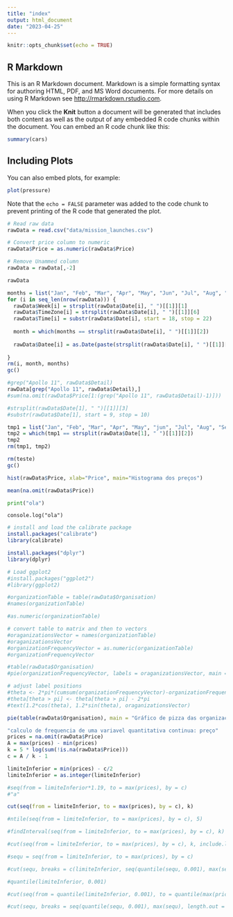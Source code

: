 ```yaml
---
title: "index"
output: html_document
date: "2023-04-25"
---
```


```r
knitr::opts_chunk$set(echo = TRUE)
```

## R Markdown

This is an R Markdown document. Markdown is a simple formatting syntax for authoring HTML, PDF, and MS Word documents. For more details on using R Markdown see <http://rmarkdown.rstudio.com>.

When you click the **Knit** button a document will be generated that includes both content as well as the output of any embedded R code chunks within the document. You can embed an R code chunk like this:

```r
summary(cars)
```

## Including Plots

You can also embed plots, for example:

```r
plot(pressure)
```

Note that the `echo = FALSE` parameter was added to the code chunk to prevent printing of the R code that generated the plot.


```r
# Read raw data
rawData = read.csv("data/mission_launches.csv")

# Convert price column to numeric
rawData$Price = as.numeric(rawData$Price)

# Remove Unammed column
rawData = rawData[,-2]

```

```r
rawData
```

```r
months = list("Jan", "Feb", "Mar", "Apr", "May", "Jun", "Jul", "Aug", "Sep", "Oct", "Nov", "Dec")
for (i in seq_len(nrow(rawData))) {
  rawData$Week[i] = strsplit(rawData$Date[i], " ")[[1]][1]
  rawData$TimeZone[i] = strsplit(rawData$Date[i], " ")[[1]][6]
  rawData$Time[i] = substr(rawData$Date[i], start = 18, stop = 22)
  
  month = which(months == strsplit(rawData$Date[i], " ")[[1]][2])
  
  rawData$Datee[i] = as.Date(paste(strsplit(rawData$Date[i], " ")[[1]][4],month,substr(rawData$Date[i], start = 9, stop = 10), sep = "-"))
  
}
rm(i, month, months)
gc()
```

```r
#grep("Apollo 11", rawData$Detail)
rawData[grep("Apollo 11", rawData$Detail),]
#sum(na.omit(rawData$Price[1:(grep("Apollo 11", rawData$Detail)-1)]))
```

```r
#strsplit(rawData$Date[1], " ")[[1]][3]
#substr(rawData$Date[1], start = 9, stop = 10)

tmp1 = list("Jan", "Feb", "Mar", "Apr", "May", "jun", "Jul", "Aug", "Sept", "oct", "Nov", "Dec")
tmp2 = which(tmp1 == strsplit(rawData$Date[1], " ")[[1]][2])
tmp2
rm(tmp1, tmp2)
```
```r
rm(teste)
gc()
```

```r
hist(rawData$Price, xlab="Price", main="Histograma dos preços")
```

```r
mean(na.omit(rawData$Price))
```

```python
print("ola")
```

```node
console.log("ola")
```

```r
# install and load the calibrate package
install.packages("calibrate")
library(calibrate)
```
```r
install.packages("dplyr")
library(dplyr)
```

```r
# Load ggplot2
#install.packages("ggplot2")
#library(ggplot2)

#organizationTable = table(rawData$Organisation)
#names(organizationTable)

#as.numeric(organizationTable)

# convert table to matrix and then to vectors
#oraganizationsVector = names(organizationTable)
#oraganizationsVector
#organizationFrequencyVector = as.numeric(organizationTable)
#organizationFrequencyVector

#table(rawData$Organisation)
#pie(organizationFrequencyVector, labels = oraganizationsVector, main = "Gráfico de pizza das organizações", cex = 0.8)

# adjust label positions
#theta <- 2*pi*(cumsum(organizationFrequencyVector)-organizationFrequencyVector/2)/sum(organizationFrequencyVector)
#theta[theta > pi] <- theta[theta > pi] - 2*pi
#text(1.2*cos(theta), 1.2*sin(theta), oraganizationsVector)

pie(table(rawData$Organisation), main = "Gráfico de pizza das organizações", cex = 0.9)

```

```r
"calculo de frequencia de uma variavel quantitativa continua: preço"
prices = na.omit(rawData$Price)
A = max(prices) - min(prices)
k = 5 * log(sum(!is.na(rawData$Price)))
c = A / k - 1

limiteInferior = min(prices) - c/2
limiteInferior = as.integer(limiteInferior)

#seq(from = limiteInferior*1.19, to = max(prices), by = c)
#"a"

cut(seq(from = limiteInferior, to = max(prices), by = c), k)

#ntile(seq(from = limiteInferior, to = max(prices), by = c), 5)

#findInterval(seq(from = limiteInferior, to = max(prices), by = c), k)

#cut(seq(from = limiteInferior, to = max(prices), by = c), k, include.lowest = FALSE)

#sequ = seq(from = limiteInferior, to = max(prices), by = c)

#cut(sequ, breaks = c(limiteInferior, seq(quantile(sequ, 0.001), max(sequ), length.out = 34)), include.lowest = FALSE)

#quantile(limiteInferior, 0.001)

#cut(seq(from = quantile(limiteInferior, 0.001), to = quantile(max(prices), 0.999), by = c), k, include.lowest = TRUE)

#cut(sequ, breaks = seq(quantile(sequ, 0.001), max(sequ), length.out = c), include.lowest = TRUE)

```